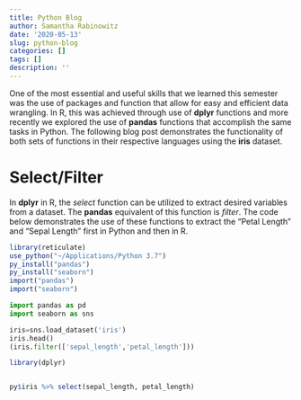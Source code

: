 ```yaml
---
title: Python Blog
author: Samantha Rabinowitz
date: '2020-05-13'
slug: python-blog
categories: []
tags: []
description: ''
---
```


One of the most essential and useful skills that we learned this semester was the use of packages and function that allow for easy and efficient data wrangling. In R, this was achieved through use of **dplyr** functions and more recently we explored the use of **pandas** functions that accomplish the same tasks in Python. The following blog post demonstrates the functionality of both sets of functions in their respective languages using the **iris** dataset.

# Select/Filter

In **dplyr** in R, the *select* function can be utilized to extract desired variables from a dataset. The **pandas** equivalent of this function is *filter*. The code below demonstrates the use of these functions to extract the "Petal Length" and "Sepal Length" first in Python and then in R.

```R
library(reticulate)
use_python("~/Applications/Python 3.7")
py_install("pandas")
py_install("seaborn")
import("pandas")
import("seaborn")
```

```python
import pandas as pd
import seaborn as sns

iris=sns.load_dataset('iris')
iris.head()
(iris.filter(['sepal_length','petal_length']))
```

```R
library(dplyr)


py$iris %>% select(sepal_length, petal_length)
```